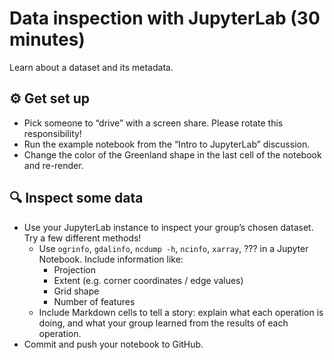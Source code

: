 
# Data inspection with JupyterLab (30 minutes)

Learn about a dataset and its metadata.


## ⚙️ Get set up

* Pick someone to "drive" with a screen share. Please rotate this responsibility!
* Run the example notebook from the "Intro to JupyterLab" discussion.
* Change the color of the Greenland shape in the last cell of the notebook and
  re-render.


## 🔍 Inspect some data

* Use your JupyterLab instance to inspect your group's chosen dataset. Try a few
  different methods!
    * Use `ogrinfo`, `gdalinfo`, `ncdump -h`, `ncinfo`, `xarray`, ??? in
      a Jupyter Notebook. Include information like:
        * Projection
        * Extent (e.g. corner coordinates / edge values)
        * Grid shape
        * Number of features
    * Include Markdown cells to tell a story: explain what each operation is
      doing, and what your group learned from the results of each operation.
* Commit and push your notebook to GitHub.
